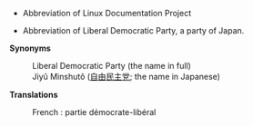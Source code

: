 * Abbreviation of Linux Documentation Project

* Abbreviation of Liberal Democratic Party, a party of Japan.
'''Synonyms'''
:Liberal Democratic Party (the name in full)
:Jiyû Minshutô ([[自由]][[民主]][[党]]; the name in Japanese)
'''Translations'''
:French : partie démocrate-libéral